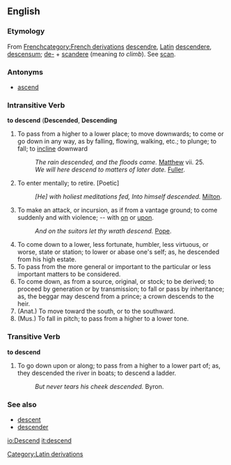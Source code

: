 ==English==
{{webster}}
===Etymology===

From [[w:French language|French]][[category:French derivations]] [[descendre]], [[w:Latin|Latin]][[Category:Latin derivations]] [[descendere]], [[descensum]]; [[de-]] + [[scandere]] (meaning ''to climb''). See [[scan]].

===Antonyms===
*[[ascend]]

===Intransitive Verb===
'''to descend''' ('''Descended''', '''Descending'''
#To pass from a higher to a lower place; to move downwards; to come or go down in any way, as by falling, flowing, walking, etc.; to plunge; to fall; to [[incline]] downward
#:''The rain descended, and the floods came.'' [[Matthew]] vii. 25.
#:''We will here descend to matters of later date.'' [[Fuller]].
#To enter mentally; to retire. [Poetic] 
#:''[He] with holiest meditations fed, Into himself descended.'' [[Milton]].
#To make an attack, or incursion, as if from a vantage ground; to come suddenly and with violence; -- with [[on]] or [[upon]]. 
#:''And on the suitors let thy wrath descend.'' [[Pope]].
#To come down to a lower, less fortunate, humbler, less virtuous, or worse, state or station; to lower or abase one's self; as, he descended from his high estate. 
#To pass from the more general or important to the particular or less important matters to be considered. 
#To come down, as from a source, original, or stock; to be derived; to proceed by generation or by transmission; to fall or pass by inheritance; as, the beggar may descend from a prince; a crown descends to the heir. 
#(Anat.) To move toward the south, or to the southward. 
#(Mus.) To fall in pitch; to pass from a higher to a lower tone.

===Transitive Verb===
'''to descend'''
#To go down upon or along; to pass from a higher to a lower part of; as, they descended the river in boats; to descend a ladder. 
#:''But never tears his cheek descended.'' Byron.

===See also===
*[[descent]]
*[[descender]]
 



<!-- from Webster
 [F. descendre, L. descendere, descensum; de- + scandere to climb. See Scan.] 

1. To pass from a higher to a lower place; to move downwards; to come or go down in any way, as by falling, flowing, walking, etc.; to plunge; to fall; to incline downward; -- the opposite of ascend. 

The rain descended, and the floods came. Matt. vii. 25.
We will here descend to matters of later date. Fuller.
2. To enter mentally; to retire. [Poetic] 

[He] with holiest meditations fed, Into himself descended. Milton.
3. To make an attack, or incursion, as if from a vantage ground; to come suddenly and with violence; -- with on or upon. 

And on the suitors let thy wrath descend. Pope.
4. To come down to a lower, less fortunate, humbler, less virtuous, or worse, state or station; to lower or abase one's self; as, he descended from his high estate. 

5. To pass from the more general or important to the particular or less important matters to be considered. 

6. To come down, as from a source, original, or stock; to be derived; to proceed by generation or by transmission; to fall or pass by inheritance; as, the beggar may descend from a prince; a crown descends to the heir. 

7. (Anat.) To move toward the south, or to the southward. 

8. (Mus.) To fall in pitch; to pass from a higher to a lower tone. 


--------------------------------------------------------------------------------
Descend (Page: 396)
De*scend" (?), v. t. To go down upon or along; to pass from a higher to a lower part of; as, they descended the river in boats; to descend a ladder. 

But never tears his cheek descended. Byron.

--------------------------------------------------------------------------------
Displaying 1 result(s) from the 1828 edition:
--------------------------------------------------------------------------------
 
DESCEND, v.i. [L. To climb.]


1. To move or pass from a higher to a lower place; to move, come or go downwards; to fall; to sink; to run or flow down; applicable to any kind of motion or of body. We descend on the feet, on wheels, or by falling. A torrent descends from a mountain.

The rains descended, and the floods came. Matt. 7.

2. To go down, or to enter.

He shall descend into battle and perish. Sam. 26.

3. To come suddenly; to fall violently.

And on the suitors let thy wrath descend.

4. To go in; to enter.

He, with honest meditations fed, into himself descended.

5. To rush; to invade, as an enemy.

The Grecian fleet descending on the town.

6. To proceed from a source or original; to be derived. The beggar may descend from a prince, and the prince, from a beggar.

7. To proceed, as from father to son; to pass from a preceding possessor, in the order of lineage, or according to the laws of succession or inheritance. Thus, an inheritance descends to the son or next of kin; a crown descends to the heir.

8. To pass from general to particular considerations; as, having explained the general subject, we will descend to particulars.

9. To come down from an elevated or honorable station; in a figurative sense. Flavius is an honorable man; he cannot descend to acts of meanness.

10. In music, to fall in sound; to pass from any note to another less acute or shrill, or from sharp to flat.
DESCEND, v.t. To walk, move or pass downwards on a declivity; as, to descend a hill; to descend an inclined plain. [But this may be considered as elliptical; on or along being understood.]
-->

[[io:Descend]]
[[it:descend]]